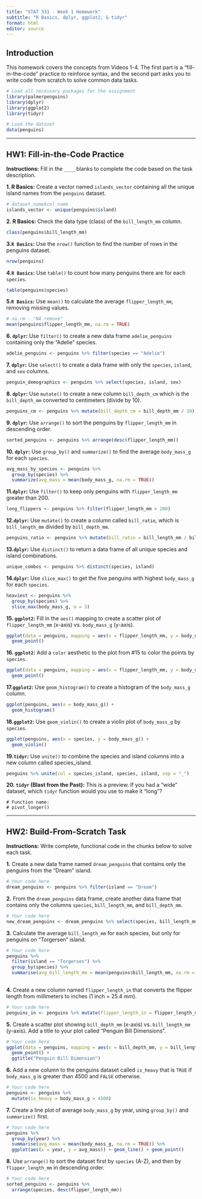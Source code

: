 ```yaml
---
title: "STAT 331 - Week 1 Homework"
subtitle: "R Basics, dplyr, ggplot2, & tidyr"
format: html
editor: source
---
```


## Introduction

This homework covers the concepts from Videos 1-4. The first part is a "fill-in-the-code" practice to reinforce syntax, and the second part asks you to write code from scratch to solve common data tasks.

```r
# Load all necessary packages for the assignment
library(palmerpenguins)
library(dplyr)
library(ggplot2)
library(tidyr)

# Load the dataset
data(penguins)
```

------------------------------------------------------------------------

## HW1: Fill-in-the-Code Practice

**Instructions:** Fill in the `____` blanks to complete the code based on the task description.

**1. R Basics:** Create a vector named `islands_vector` containing all the unique island names from the `penguins` dataset.

```r
# dataset_name$col_name
islands_vector <- unique(penguins$island)
```

**2. R Basics:** Check the data type (class) of the `bill_length_mm` column.

```r
class(penguins$bill_length_mm)
```

**3.`R Basics`:** Use the `nrow()` function to find the number of rows in the penguins dataset.

```r
nrow(penguins)
```

**4.`R Basics`:** Use `table()` to count how many penguins there are for each `species`.

```r
table(penguins$species)
```

**5.`R Basics`:** Use `mean()` to calculate the average `flipper_length_mm`, removing missing values.

```r
# na.rm - "NA remove"
mean(penguins$flipper_length_mm, na.rm = TRUE)
```

**6. `dplyr`:** Use `filter()` to create a new data frame `adelie_penguins` containing only the "Adelie" species.

```r
adelie_penguins <- penguins %>% filter(species == "Adelie")
```

**7. `dplyr`:** Use `select()` to create a data frame with only the `species`, `island`, and `sex` columns.

```r
penguin_demographics <- penguins %>% select(species, island, sex)
```

**8. `dplyr`:** Use `mutate()` to create a new column `bill_depth_cm` which is the `bill_depth_mm` converted to centimeters (divide by 10).

```r
penguins_cm <- penguins %>% mutate(bill_depth_cm = bill_depth_mm / 10)
```

**9. `dplyr`:** Use `arrange()` to sort the penguins by `flipper_length_mm` in descending order.

```r
sorted_penguins <- penguins %>% arrange(desc(flipper_length_mm))
```

**10. `dplyr`:** Use `group_by()` and `summarize()` to find the average `body_mass_g` for each `species`.

```r
avg_mass_by_species <- penguins %>%
  group_by(species) %>%
  summarize(avg_mass = mean(body_mass_g, na.rm = TRUE))
```

**11.`dplyr`:** Use `filter()` to keep only penguins with `flipper_length_mm` greater than 200.

```r
long_flippers <- penguins %>% filter(flipper_length_mm > 200)
```

**12.`dplyr`:** Use `mutate()` to create a column called `bill_ratio`, which is `bill_length_mm` divided by `bill_depth_mm`.

```r
penguins_ratio <- penguins %>% mutate(bill_ratio = bill_length_mm / bill_depth_mm)
```

**13.`dplyr`:** Use `distinct()` to return a data frame of all unique species and island combinations.

```r
unique_combos <- penguins %>% distinct(species, island)
```

**14.`dplyr`:** Use `slice_max()` to get the five penguins with highest `body_mass_g` for each `species`.

```r
heaviest <- penguins %>%
  group_by(species) %>%
  slice_max(body_mass_g, n = 5)
```

**15. `ggplot2`:** Fill in the `aes()` mapping to create a scatter plot of `flipper_length_mm` (x-axis) vs. `body_mass_g` (y-axis).

```r
ggplot(data = penguins, mapping = aes(x = flipper_length_mm, y = body_mass_g)) +
  geom_point()
```

**16. `ggplot2`:** Add a `color` aesthetic to the plot from #15 to color the points by `species`.

```r
ggplot(data = penguins, mapping = aes(x = flipper_length_mm, y = body_mass_g, color = species)) +
  geom_point()
```

**17.`ggplot2`:** Use `geom_histogram()` to create a histogram of the `body_mass_g` column.

```r
ggplot(penguins, aes(x = body_mass_g)) +
  geom_histogram()
```

**18.`ggplot2`:** Use `geom_violin()` to create a violin plot of `body_mass_g` by `species`.

```r
ggplot(penguins, aes(x = species, y = body_mass_g)) +
  geom_violin()
```

**19.`tidyr`:** Use `unite()` to combine the species and island columns into a new column called species_island.

```r
penguins %>% unite(col = species_island, species, island, sep = "_")
```

**20. `tidyr` (Blast from the Past):** This is a preview. If you had a "wide" dataset, which `tidyr` function would you use to make it "long"?

```         
# Function name:
# pivot_longer()
```

------------------------------------------------------------------------

## HW2: Build-From-Scratch Task

**Instructions:** Write complete, functional code in the chunks below to solve each task.

**1.** Create a new data frame named `dream_penguins` that contains only the penguins from the "Dream" island.

```r
# Your code here
dream_penguins <- penguins %>% filter(island == "Dream")
```

**2.** From the `dream_penguins` data frame, create another data frame that contains only the columns `species`, `bill_length_mm`, and `bill_depth_mm`.

```r
# Your code here
new_dream_penguins <- dream_penguins %>% select(species, bill_length_mm, bill_depth_mm)
```

**3.** Calculate the average `bill_length_mm` for each species, but only for penguins on "Torgersen" island.

```r
# Your code here
penguins %>%
  filter(island == "Torgersen") %>%
  group_by(species) %>%
  summarise(avg_bill_length_mm = mean(penguins$bill_length_mm, na.rm = TRUE))
  
```

**4.** Create a new column named `flipper_length_in` that converts the flipper length from millimeters to inches (1 inch = 25.4 mm).

```r
# Your code here
penguins_in <- penguins %>% mutate(flipper_length_in = flipper_length_mm / 25.4)
```

**5.** Create a scatter plot showing `bill_depth_mm` (x-axis) vs. `bill_length_mm` (y-axis). Add a title to your plot called "Penguin Bill Dimensions".

```r
# Your code here
ggplot(data = penguins, mapping = aes(x = bill_depth_mm, y = bill_length_mm)) +
  geom_point() +
  ggtitle("Penguin Bill Dimension")
```

**6.** Add a new column to the penguins dataset called `is_heavy` that is `TRUE` if `body_mass_g` is greater than 4500 and `FALSE` otherwise.

```r
# Your code here
penguins <- penguins %>%
  mutate(is_heavy = body_mass_g > 4500)
```

**7.** Create a line plot of average `body_mass_g` by year, using `group_by()` and `summarize()` first.

```r
# Your code here
penguins %>%
  group_by(year) %>%
  summarise(avg_mass = mean(body_mass_g, na.rm = TRUE)) %>%
  ggplot(aes(x = year, y = avg_mass)) + geom_line() + geom_point()
```

**8.** Use `arrange()` to sort the dataset first by `species` (A-Z), and then by `flipper_length_mm` in descending order.

```r
# Your code here
sorted_penguins <- penguins %>%
  arrange(species, desc(flipper_length_mm))
```